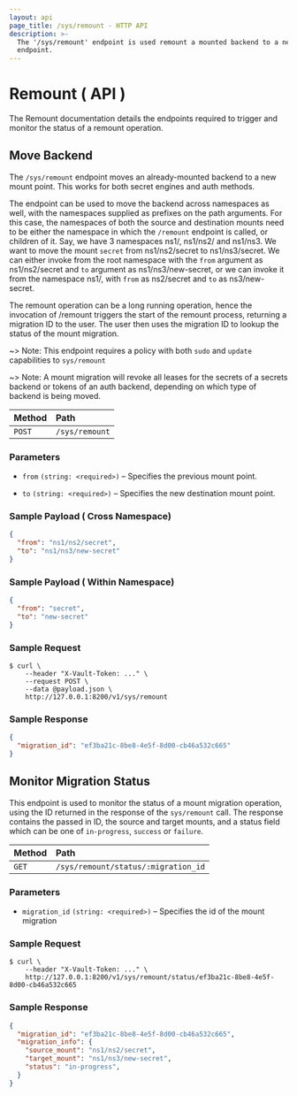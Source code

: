 ```yaml
---
layout: api
page_title: /sys/remount - HTTP API
description: >-
  The '/sys/remount' endpoint is used remount a mounted backend to a new
  endpoint.
---
```


# Remount ( API )

The Remount documentation details the endpoints required to trigger and monitor the status of a remount operation.

## Move Backend

The `/sys/remount` endpoint moves an already-mounted backend to a new mount point. This works for both secret engines
and auth methods.

The endpoint can be used to move the backend across namespaces as well, with the namespaces supplied as prefixes
on the path arguments. For this case, the namespaces of both the source and destination mounts need to be 
either the namespace in which the `/remount` endpoint is called, or children of it. Say, we have 3 namespaces 
ns1/, ns1/ns2/ and ns1/ns3. We want to move the mount `secret` from ns1/ns2/secret to ns1/ns3/secret. 
We can either invoke from the root namespace with the `from` argument as ns1/ns2/secret and `to` argument 
as ns1/ns3/new-secret, or we can invoke it from the namespace ns1/, with `from` as ns2/secret and `to` 
as ns3/new-secret.

The remount operation can be a long running operation, hence the invocation of /remount triggers the start of 
the remount process, returning a migration ID to the user. The user then uses the migration ID to lookup 
the status of the mount migration.

~> Note: This endpoint requires a policy with both `sudo` and `update` capabilities to `sys/remount`

~> Note: A mount migration will revoke all leases for the secrets of a secrets backend or tokens of an auth backend,
depending on which type of backend is being moved.


| Method | Path           |
| :----- | :------------- |
| `POST` | `/sys/remount` |

### Parameters

- `from` `(string: <required>)` – Specifies the previous mount point.

- `to` `(string: <required>)` – Specifies the new destination mount point.

### Sample Payload ( Cross Namespace)

```json
{
  "from": "ns1/ns2/secret",
  "to": "ns1/ns3/new-secret"
}
```

### Sample Payload ( Within Namespace)

```json
{
  "from": "secret",
  "to": "new-secret"
}
```

### Sample Request

```shell-session
$ curl \
    --header "X-Vault-Token: ..." \
    --request POST \
    --data @payload.json \
    http://127.0.0.1:8200/v1/sys/remount
```

### Sample Response

```json
{
  "migration_id": "ef3ba21c-8be8-4e5f-8d00-cb46a532c665"
}
```

## Monitor Migration Status

This endpoint is used to monitor the status of a mount migration operation, using the ID returned in the response
of the `sys/remount` call. The response contains the passed in ID, the source and target mounts, and a status field
which can be one of `in-progress`, `success` or `failure`.

| Method | Path           |
| :----- | :------------- |
| `GET` | `/sys/remount/status/:migration_id` |

### Parameters

- `migration_id` `(string: <required>)` – Specifies the id of the mount migration

### Sample Request

```shell-session
$ curl \
    --header "X-Vault-Token: ..." \
    http://127.0.0.1:8200/v1/sys/remount/status/ef3ba21c-8be8-4e5f-8d00-cb46a532c665
```

### Sample Response

```json
{
  "migration_id": "ef3ba21c-8be8-4e5f-8d00-cb46a532c665",
  "migration_info": {
    "source_mount": "ns1/ns2/secret",
    "target_mount": "ns1/ns3/new-secret",
    "status": "in-progress",
  }
}
```